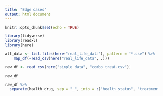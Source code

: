```yaml
---
title: "Edge cases"
output: html_document
---
```


```r
knitr::opts_chunk$set(echo = TRUE)
```

```r
library(tidyverse)
library(readxl)
library(here)
```

```r

all_data <- list.files(here("real_life_data"), pattern = "*.csv") %>% 
    map_df(~read_csv(here("real_life_data", .)))
```


```r
raw_df <- read_csv(here("simple_data", "combo_treat.csv"))
```



```r
raw_df
```

```r
raw_df %>% 
  separate(health_drug, sep = "_", into = c("health_status", "treatment"))
```

